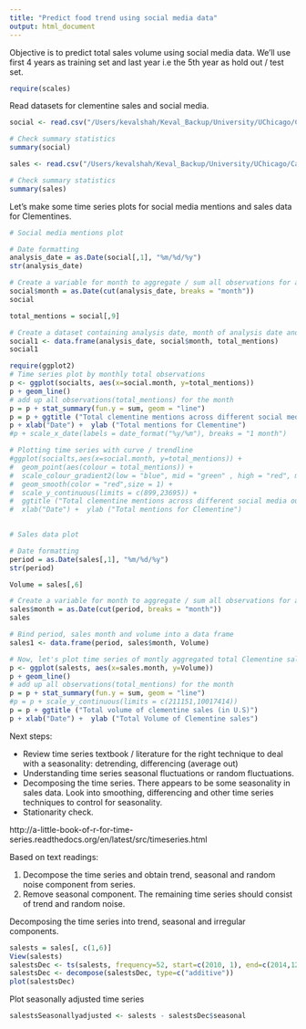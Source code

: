 ```yaml
---
title: "Predict food trend using social media data"
output: html_document
---
```


Objective is to predict total sales volume using social media data. We'll use first 4 years as training set and last year i.e the 5th year as hold out / test set. 


```r
require(scales)
```


Read datasets for clementine sales and social media.  

```r
social <- read.csv("/Users/kevalshah/Keval_Backup/University/UChicago/Capstone/Data/clementine_social.csv")

# Check summary statistics
summary(social)

sales <- read.csv("/Users/kevalshah/Keval_Backup/University/UChicago/Capstone/Data/clementine_sales.csv")

# Check summary statistics
summary(sales)
```

Let's make some time series plots for social media mentions and sales data for Clementines. 

```r
# Social media mentions plot

# Date formatting 
analysis_date = as.Date(social[,1], "%m/%d/%y")
str(analysis_date)

# Create a variable for month to aggregate / sum all observations for a particular month 
social$month = as.Date(cut(analysis_date, breaks = "month"))
social

total_mentions = social[,9]

# Create a dataset containing analysis date, month of analysis date and total social media mentions for plotting a observations aggregated at a monthly level. 
social1 <- data.frame(analysis_date, social$month, total_mentions)
social1

require(ggplot2)
# Time series plot by monthly total observations
p <- ggplot(socialts, aes(x=social.month, y=total_mentions)) 
p + geom_line() 
# add up all observations(total_mentions) for the month
p = p + stat_summary(fun.y = sum, geom = "line")
p = p + ggtitle ("Total clementine mentions across different social media outlets") 
p + xlab("Date") +  ylab ("Total mentions for Clementine")
#p + scale_x_date(labels = date_format("%y/%m"), breaks = "1 month")

# Plotting time series with curve / trendline 
#ggplot(socialts,aes(x=social.month, y=total_mentions)) + 
#  geom_point(aes(colour = total_mentions)) +
#  scale_colour_gradient2(low = "blue", mid = "green" , high = "red", midpoint = 4738 ) + 
#  geom_smooth(color = "red",size = 1) +
#  scale_y_continuous(limits = c(899,23695)) +
#  ggtitle ("Total clementine mentions across different social media outlets") +
#  xlab("Date") +  ylab ("Total mentions for Clementine")
   

```

```r
# Sales data plot 

# Date formatting 
period = as.Date(sales[,1], "%m/%d/%y")
str(period)

Volume = sales[,6]

# Create a variable for month to aggregate / sum all observations for a particular month 
sales$month = as.Date(cut(period, breaks = "month"))
sales

# Bind period, sales month and volume into a data frame 
sales1 <- data.frame(period, sales$month, Volume)

# Now, let's plot time series of montly aggregated total Clementine sales volume
p <- ggplot(salests, aes(x=sales.month, y=Volume))
p + geom_line() 
# add up all observations(total_mentions) for the month
p = p + stat_summary(fun.y = sum, geom = "line")
#p = p + scale_y_continuous(limits = c(211151,10017414))
p = p + ggtitle ("Total volume of clementine sales (in U.S)") 
p + xlab("Date") +  ylab ("Total Volume of Clementine sales")
```

Next steps: 

- Review time series textbook / literature for the right technique to deal with a seasonality:
detrending, differencing (average out)
- Understanding time series seasonal fluctuations or random fluctuations. 
- Decomposing the time series. There appears to be some seasonality in sales data. Look into smoothing, differencing and other time series techniques to control for seasonality. 
- Stationarity check. 

http://a-little-book-of-r-for-time-series.readthedocs.org/en/latest/src/timeseries.html 

Based on text readings: 

1. Decompose the time series and obtain trend, seasonal and random noise component from series. 
2. Remove seasonal component. The remaining time series should consist of trend and random noise. 



Decomposing the time series into trend, seasonal and irregular components. 

```r
salests = sales[, c(1,6)]
View(salests)
salestsDec <- ts(salests, frequency=52, start=c(2010, 1), end=c(2014,12))
salestsDec <- decompose(salestsDec, type=c("additive"))
plot(salestsDec)
```

Plot seasonally adjusted time series 

```r
salestsSeasonallyadjusted <- salests - salestsDec$seasonal
```


